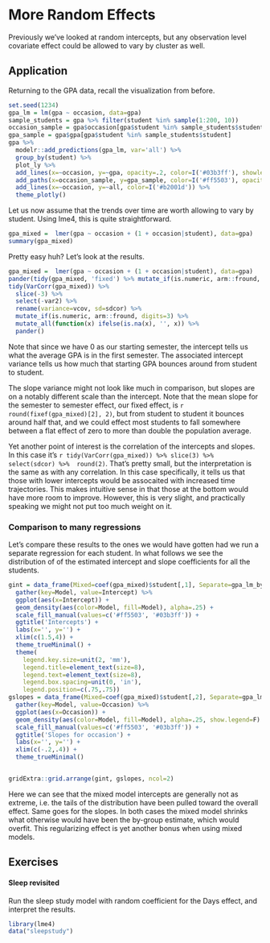 # More Random Effects

Previously we've looked at random intercepts, but any observation level covariate effect could be allowed to vary by cluster as well.




## Application



Returning to the GPA data, recall the visualization from before.


```r
set.seed(1234)
gpa_lm = lm(gpa ~ occasion, data=gpa)
sample_students = gpa %>% filter(student %in% sample(1:200, 10))
occasion_sample = gpa$occasion[gpa$student %in% sample_students$student]
gpa_sample = gpa$gpa[gpa$student %in% sample_students$student]
gpa %>% 
  modelr::add_predictions(gpa_lm, var='all') %>% 
  group_by(student) %>% 
  plot_ly %>% 
  add_lines(x=~occasion, y=~gpa, opacity=.2, color=I('#03b3ff'), showlegend=F) %>%
  add_paths(x=occasion_sample, y=gpa_sample, color=I('#ff5503'), opacity=.5, showlegend=F) %>% 
  add_lines(x=~occasion, y=~all, color=I('#b2001d')) %>% 
  theme_plotly()
```

Let us now assume that the trends over time are worth allowing to vary by student.  Using <span class="pack">lme4</span>, this is quite straightforward.

```r
gpa_mixed =  lmer(gpa ~ occasion + (1 + occasion|student), data=gpa)
summary(gpa_mixed)
```

Pretty easy huh? Let's look at the results.


```r
gpa_mixed =  lmer(gpa ~ occasion + (1 + occasion|student), data=gpa)
pander(tidy(gpa_mixed, 'fixed') %>% mutate_if(is.numeric, arm::fround, digits=2))
tidy(VarCorr(gpa_mixed)) %>% 
  slice(-3) %>%  
  select(-var2) %>% 
  rename(variance=vcov, sd=sdcor) %>%  
  mutate_if(is.numeric, arm::fround, digits=3) %>% 
  mutate_all(function(x) ifelse(is.na(x), '', x)) %>%
  pander()
```

Note that since we have 0 as our starting semester, the intercept tells us what the average GPA is in the first semester.  The associated intercept variance tells us how much that starting GPA bounces around from student to student.

The slope variance might not look like much in comparison, but slopes are on a notably different scale than the intercept.  Note that the mean slope for the semester to semester effect, our fixed effect, is `r round(fixef(gpa_mixed)[2], 2)`, but from student to student it bounces around half that, and we could effect most students to fall somewhere between a flat effect of zero to more than double the population average. 

Yet another point of interest is the correlation of the intercepts and slopes. In this case it's `r tidy(VarCorr(gpa_mixed)) %>% slice(3) %>% select(sdcor) %>%  round(2)`. That's pretty small, but the interpretation is the same as with any correlation.  In this case specifically, it tells us that those with lower intercepts would be assocaited with increased time trajectories.   This makes intuitive sense in that those at the bottom would have more room to improve.  However, this is very slight, and practically speaking we might not put too much weight on it.


### Comparison to many regressions


Let's compare these results to the ones we would have gotten had we run a separate regression for each student.  In what follows we see the distribution of of the estimated intercept and slope coefficients for all the students.

```r
gint = data_frame(Mixed=coef(gpa_mixed)$student[,1], Separate=gpa_lm_by_group[,1]) %>% 
  gather(key=Model, value=Intercept) %>% 
  ggplot(aes(x=Intercept)) +
  geom_density(aes(color=Model, fill=Model), alpha=.25) +
  scale_fill_manual(values=c('#ff5503', '#03b3ff')) +
  ggtitle('Intercepts') +
  labs(x='', y='') +
  xlim(c(1.5,4)) +
  theme_trueMinimal() +
  theme(
    legend.key.size=unit(2, 'mm'),
    legend.title=element_text(size=8),
    legend.text=element_text(size=8),
    legend.box.spacing=unit(0, 'in'),
    legend.position=c(.75,.75))
gslopes = data_frame(Mixed=coef(gpa_mixed)$student[,2], Separate=gpa_lm_by_group[,2]) %>% 
  gather(key=Model, value=Occasion) %>% 
  ggplot(aes(x=Occasion)) +
  geom_density(aes(color=Model, fill=Model), alpha=.25, show.legend=F) +
  scale_fill_manual(values=c('#ff5503', '#03b3ff')) +
  ggtitle('Slopes for occasion') +
  labs(x='', y='') +
  xlim(c(-.2,.4)) +
  theme_trueMinimal() 


gridExtra::grid.arrange(gint, gslopes, ncol=2)
```

Here we can see that the mixed model intercepts are generally not as extreme, i.e. the tails of the distribution have been pulled toward the overall effect.  Same goes for the slopes. In both cases the mixed model shrinks what otherwise would have been the by-group estimate, which would overfit.  This <span class="emph">regularizing</span> effect is yet another bonus when using mixed models.

## Exercises

#### Sleep revisited

Run the sleep study model with random coefficient for the Days effect, and interpret the results.

```r
library(lme4)
data("sleepstudy")
```